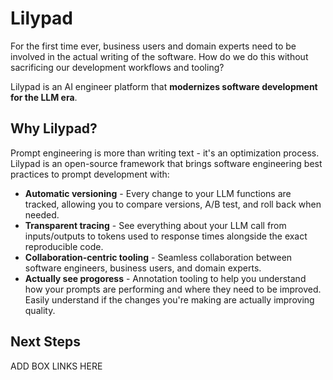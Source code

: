 # Lilypad

For the first time ever, business users and domain experts need to be involved in the actual writing of the software. How do we do this without sacrificing our development workflows and tooling?

Lilypad is an AI engineer platform that **modernizes software development for the LLM era**.

## Why Lilypad?

Prompt engineering is more than writing text - it's an optimization process. Lilypad is an open-source framework that brings software engineering best practices to prompt development with:

- **Automatic versioning** - Every change to your LLM functions are tracked, allowing you to compare versions, A/B test, and roll back when needed.
- **Transparent tracing** - See everything about your LLM call from inputs/outputs to tokens used to response times alongside the exact reproducible code.
- **Collaboration-centric tooling** - Seamless collaboration between software engineers, business users, and domain experts.
- **Actually see progoress** - Annotation tooling to help you understand how your prompts are performing and where they need to be improved. Easily understand if the changes you're making are actually improving quality.

## Next Steps

ADD BOX LINKS HERE
